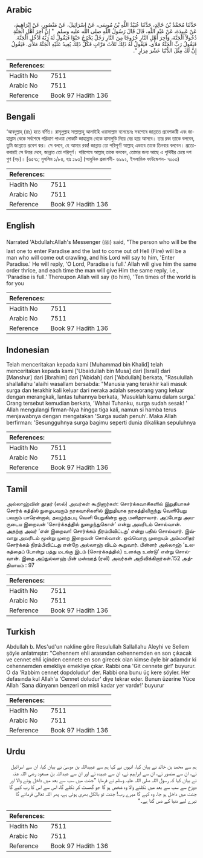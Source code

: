 ## Arabic


<div dir="rtl" lang="ar" style={{fontSize:'larger',backgroundColor:'#f8f9fa',padding:20}}>
حَدَّثَنَا مُحَمَّدُ بْنُ خَالِدٍ، حَدَّثَنَا عُبَيْدُ اللَّهِ بْنُ مُوسَى، عَنْ إِسْرَائِيلَ، عَنْ مَنْصُورٍ، عَنْ إِبْرَاهِيمَ، عَنْ عَبِيدَةَ، عَنْ عَبْدِ اللَّهِ، قَالَ قَالَ رَسُولُ اللَّهِ صلى الله عليه وسلم ‏ "‏ إِنَّ آخِرَ أَهْلِ الْجَنَّةِ دُخُولاً الْجَنَّةَ، وَآخِرَ أَهْلِ النَّارِ خُرُوجًا مِنَ النَّارِ رَجُلٌ يَخْرُجُ حَبْوًا فَيَقُولُ لَهُ رَبُّهُ ادْخُلِ الْجَنَّةَ‏.‏ فَيَقُولُ رَبِّ الْجَنَّةُ مَلأَى‏.‏ فَيَقُولُ لَهُ ذَلِكَ ثَلاَثَ مَرَّاتٍ فَكُلُّ ذَلِكَ يُعِيدُ عَلَيْهِ الْجَنَّةُ مَلأَى‏.‏ فَيَقُولُ إِنَّ لَكَ مِثْلَ الدُّنْيَا عَشْرَ مِرَارٍ ‏"‏‏.‏
</div>
<div style={{backgroundColor:'#f8f9fa',padding:20, marginBottom: 10}}><table> <thead> <tr> <th>References:</th> <th></th> </tr> </thead> <tbody><tr><td>Hadith No</td><td>7511</td></tr><tr><td>Arabic No</td><td>7511</td></tr><tr><td>Reference</td><td>Book 97 Hadith 136</td></tr></tbody></table></div>

## Bengali


<div dir="ltr" lang="bn" style={{fontSize:'larger',backgroundColor:'#f8f9fa',padding:20}}>
‘আবদুল্লাহ্ (রাঃ) হতে বর্ণিত। রাসূলুল্লাহ সাল্লাল্লাহু আলাইহি ওয়াসাল্লাম বলেছেনঃ সবশেষে জান্নাতে প্রবেশকারী এবং জাহান্নাম থেকে সর্বশেষে পরিত্রাণ পাওয়া লোকটি জাহান্নাম থেকে হামাগুড়ি দিয়ে বের হয়ে আসবে। তার রব্ব তাকে বলবেন, তুমি জান্নাতে প্রবেশ কর। সে বলবে, হে আমার রব্ব! জান্নাত তো পরিপূর্ণ! আল্লাহ্ এভাবে তাকে তিনবার বলবেন। প্রত্যেকবারই সে উত্তর দেবে, জান্নাত তো পরিপূর্ণ। পরিশেষে আল্লাহ্ তাকে বলবেন, তোমার জন্য আছে এ পৃথিবীর চেয়ে দশ গুণ (বড়)। [৬৫৭১; মুসলিম ১/৮৪, হাঃ ১৯৩] (আধুনিক প্রকাশনী- ৬৯৯২, ইসলামিক ফাউন্ডেশন- ৭০০৩)
</div>
<div style={{backgroundColor:'#f8f9fa',padding:20, marginBottom: 10}}><table> <thead> <tr> <th>References:</th> <th></th> </tr> </thead> <tbody><tr><td>Hadith No</td><td>7511</td></tr><tr><td>Arabic No</td><td>7511</td></tr><tr><td>Reference</td><td>Book 97 Hadith 136</td></tr></tbody></table></div>

## English


<div dir="ltr" lang="en" style={{fontSize:'larger',backgroundColor:'#f8f9fa',padding:20}}>
Narrated 'Abdullah:Allah's Messenger (ﷺ) said, "The person who will be the last one to enter Paradise and the last to come out of Hell (Fire) will be a man who will come out crawling, and his Lord will say to him, 'Enter Paradise.' He will reply, 'O Lord, Paradise is full.' Allah will give him the same order thrice, and each time the man will give Him the same reply, i.e., 'Paradise is full.' Thereupon Allah will say (to him), 'Ten times of the world is for you
</div>
<div style={{backgroundColor:'#f8f9fa',padding:20, marginBottom: 10}}><table> <thead> <tr> <th>References:</th> <th></th> </tr> </thead> <tbody><tr><td>Hadith No</td><td>7511</td></tr><tr><td>Arabic No</td><td>7511</td></tr><tr><td>Reference</td><td>Book 97 Hadith 136</td></tr></tbody></table></div>

## Indonesian


<div dir="ltr" lang="id" style={{fontSize:'larger',backgroundColor:'#f8f9fa',padding:20}}>
Telah menceritakan kepada kami [Muhammad bin Khalid] telah menceritakan kepada kami ['Ubaidullah bin Musa] dari [Israil] dari [Manshur] dari [Ibrahim] dari ['Abidah] dari ['Abdullah] berkata, "Rasulullah shallallahu 'alaihi wasallam bersabda: "Manusia yang terakhir kali masuk surga dan terakhir kali keluar dari neraka adalah seseorang yang keluar dengan merangkak, lantas tuhannya berkata, 'Masuklah kamu dalam surga.' Orang tersebut kemudian berkata, 'Wahai Tuhanku, surga sudah sesak! ' Allah mengulangi firman-Nya hingga tiga kali, namun si hamba terus menjawabnya dengan mengatakan 'Surga sudah penuh'. Maka Allah berfirman: 'Sesungguhnya surga bagimu seperti dunia dikalikan sepuluhnya
</div>
<div style={{backgroundColor:'#f8f9fa',padding:20, marginBottom: 10}}><table> <thead> <tr> <th>References:</th> <th></th> </tr> </thead> <tbody><tr><td>Hadith No</td><td>7511</td></tr><tr><td>Arabic No</td><td>7511</td></tr><tr><td>Reference</td><td>Book 97 Hadith 136</td></tr></tbody></table></div>

## Tamil


<div dir="ltr" lang="ta" style={{fontSize:'larger',backgroundColor:'#f8f9fa',padding:20}}>
அல்லாஹ்வின் தூதர் (ஸல்) அவர்கள் கூறினார்கள்: சொர்க்கவாசிகளில் இறுதியாகச் சொர்க் கத்தில் நுழைபவரும் நரகவாசிகளில் இறுதியாக நரகத்திலிருந்து வெளியேறு பவரும் யாரென்றால், தவழ்ந்தபடி வெளி யேறுகின்ற ஒரு மனிதராவார். அப்போது அவருடைய இறைவன் ‘சொர்க்கத்தில் நுழைந்துகொள்’ என்று அவரிடம் சொல்வான். அதற்கு அவர் ‘என் இறைவா! சொர்க்கம் நிரம்பிவிட்டது’ என்று பதில் சொல்வார். இவ்வாறு அவரிடம் மூன்று முறை இறைவன் சொல்வான். ஒவ்வொரு முறையும் அம்மனிதர் சொர்க்கம் நிரம்பிவிட்டது என்றே அல்லாஹ் விடம் கூறுவார். பின்னர் அல்லாஹ் ‘உலகத்தைப் போன்று பத்து மடங்கு இடம் (சொர்க்கத்தில்) உனக்கு உண்டு’ என்று சொல்வான். இதை அப்துல்லாஹ் பின் மஸ்ஊத் (ரலி) அவர்கள் அறிவிக்கிறார்கள்.152 அத்தியாயம் : 97
</div>
<div style={{backgroundColor:'#f8f9fa',padding:20, marginBottom: 10}}><table> <thead> <tr> <th>References:</th> <th></th> </tr> </thead> <tbody><tr><td>Hadith No</td><td>7511</td></tr><tr><td>Arabic No</td><td>7511</td></tr><tr><td>Reference</td><td>Book 97 Hadith 136</td></tr></tbody></table></div>

## Turkish


<div dir="ltr" lang="tr" style={{fontSize:'larger',backgroundColor:'#f8f9fa',padding:20}}>
Abdullah b. Mes'ud'un nakline göre Resulullah Sallallahu Aleyhi ve Sellem şöyle anlatmıştır: "Cehennem ehli arasından cehennemden en son çıkacak ve cennet ehli içinden cennete en son girecek olan kimse öyle bir adamdır ki cehennemden emekliye emekliye çıkar. Rabbi ona 'Git cennete gir!' buyurur. O da 'Rabbim cennet dopdoludur' der. Rabbi ona bunu üç kere söyler. Her defasında kul Allah'a 'Cennet doludur' diye tekrar eder. Bunun üzerine Yüce Allah 'Sana dünyanın benzeri on misli kadar yer vardır!' buyurur
</div>
<div style={{backgroundColor:'#f8f9fa',padding:20, marginBottom: 10}}><table> <thead> <tr> <th>References:</th> <th></th> </tr> </thead> <tbody><tr><td>Hadith No</td><td>7511</td></tr><tr><td>Arabic No</td><td>7511</td></tr><tr><td>Reference</td><td>Book 97 Hadith 136</td></tr></tbody></table></div>

## Urdu


<div dir="rtl" lang="ur" style={{fontSize:'larger',backgroundColor:'#f8f9fa',padding:20}}>
ہم سے محمد بن خالد نے بیان کیا، انہوں نے کہا ہم سے عبیداللہ بن موسیٰ نے بیان کیا، ان سے اسرائیل نے، ان سے منصور نے، ان سے ابراہیم نے، ان سے عبیدہ نے اور ان سے عبداللہ بن مسعود رضی اللہ عنہ نے بیان کیا کہ رسول اللہ صلی اللہ علیہ وسلم نے فرمایا ”جنت میں سب سے بعد میں داخل ہونے والا اور دوزخ سے سب سے بعد میں نکلنے والا وہ شخص ہو گا جو گھسٹ کر نکلے گا، اس سے اس کا رب کہے گا جنت میں داخل ہو جا، وہ کہے گا میرے رب! جنت تو بالکل بھری ہوئی ہے، پھر اللہ تعالیٰ فرمائے گا تیرے لیے دنیا کے دس گنا ہے۔“
</div>
<div style={{backgroundColor:'#f8f9fa',padding:20, marginBottom: 10}}><table> <thead> <tr> <th>References:</th> <th></th> </tr> </thead> <tbody><tr><td>Hadith No</td><td>7511</td></tr><tr><td>Arabic No</td><td>7511</td></tr><tr><td>Reference</td><td>Book 97 Hadith 136</td></tr></tbody></table></div>